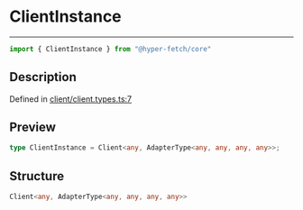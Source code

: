

# ClientInstance

<div class="api-docs__separator" data-reactroot="">

---

</div><div class="api-docs__import" data-reactroot="">

```ts
import { ClientInstance } from "@hyper-fetch/core"
```

</div><div class="api-docs__section">

## Description

</div><div class="api-docs__description"><span class="api-docs__do-not-parse">



</span></div><p class="api-docs__definition">

Defined in [client/client.types.ts:7](https://github.com/BetterTyped/hyper-fetch/blob/cc329b91/packages/core/src/client/client.types.ts#L7)

</p><div class="api-docs__section">

## Preview

</div><div class="api-docs__preview type single">

```ts
type ClientInstance = Client<any, AdapterType<any, any, any, any>>;
```

</div><div class="api-docs__section">

## Structure

</div><div class="api-docs__returns">

```ts
Client<any, AdapterType<any, any, any, any>>
```

</div>